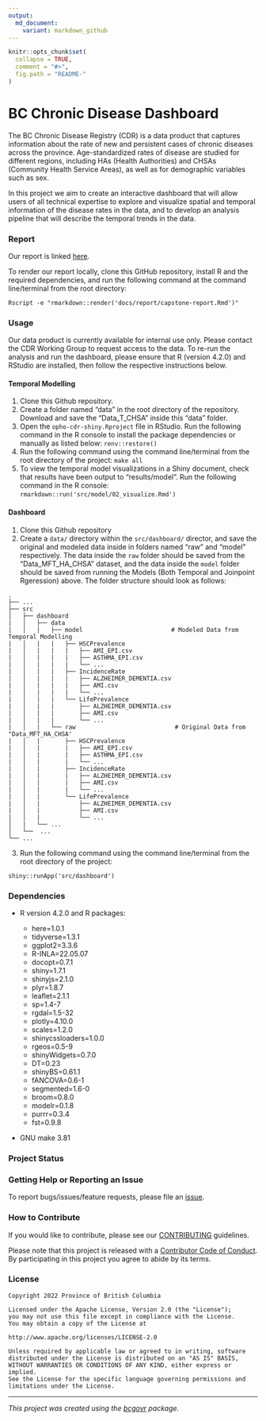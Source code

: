 ```yaml
---
output:
  md_document:
    variant: markdown_github
---
```


```r
knitr::opts_chunk$set(
  collapse = TRUE,
  comment = "#>",
  fig.path = "README-"
)
```

<!-- Add a project state badge
See https://github.com/BCDevExchange/Our-Project-Docs/blob/master/discussion/projectstates.md
If you have bcgovr installed and you use RStudio, click the 'Insert BCDevex Badge' Addin. -->

# BC Chronic Disease Dashboard

The BC Chronic Disease Registry (CDR) is a data product that captures
information about the rate of new and persistent cases of chronic
diseases across the province. Age-standardized rates of disease are
studied for different regions, including HAs (Health Authorities) and
CHSAs (Community Health Service Areas), as well as for demographic
variables such as sex.

In this project we aim to create an interactive dashboard that will
allow users of all technical expertise to explore and visualize spatial
and temporal information of the disease rates in the data, and to
develop an analysis pipeline that will describe the temporal trends in
the data.

### Report

Our report is linked
[here](https://github.com/bcgov/opho-cdr-shiny/blob/main/docs/report/capstone-report.pdf).

To render our report locally, clone this GitHub repository, install R
and the required dependencies, and run the following command at the
command line/terminal from the root directory:

```
Rscript -e "rmarkdown::render('docs/report/capstone-report.Rmd')"
```

### Usage

Our data product is currently available for internal use only. Please contact the CDR Working Group to request access to the data. 
To re-run the analysis and run the dashboard, please ensure that R (version 4.2.0) and RStudio are installed, then follow the respective instructions below.

#### Temporal Modelling

1. Clone this Github repository.
2. Create a folder named "data" in the root directory of the repository. Download and save the "Data_T_CHSA" inside this "data" folder. 
3. Open the `opho-cdr-shiny.Rproject` file in RStudio. Run the following command in the R console to install the package dependencies or manually as listed below:
    ```
    renv::restore()
    ```
4. Run the following command using the command line/terminal from the root directory of the project:
    ```
    make all
    ```
5. To view the temporal model visualizations in a Shiny document, check that results have been output to "results/model". 
    Run the following command in the R console:
    ```
    rmarkdown::run('src/model/02_visualize.Rmd')
    ```

#### Dashboard

1. Clone this Github repository
2. Create a `data/` directory within the `src/dashboard/` director, and save the original and modeled data inside in folders named "raw" and "model" respectively. The data inside the `raw` folder should be saved from the "Data_MFT_HA_CHSA" dataset, and the data inside the `model` folder should be saved from running the Models (Both Temporal and Joinpoint Rgeression) above. The folder structure should look as follows:

```
.
├── ...
├── src                                  
│   ├── dashboard                         
|   │   ├── data                              
|   │   |   ├── model                         # Modeled Data from Temporal Modelling
|   │   |   |   ├── HSCPrevalence 
|   │   |   |   |   ├── AMI_EPI.csv 
|   │   |   |   |   ├── ASTHMA_EPI.csv 
|   │   |   |   |   └── ...
|   │   |   |   ├── IncidenceRate 
|   │   |   |   |   ├── ALZHEIMER_DEMENTIA.csv 
|   │   |   |   |   ├── AMI.csv 
|   │   |   |   |   └── ...
|   │   |   |   └── LifePrevalence 
|   │   |   |       ├── ALZHEIMER_DEMENTIA.csv 
|   │   |   |       ├── AMI.csv 
|   │   |   |       └── ...
|   │   |   └── raw                            # Original Data from "Data_MFT_HA_CHSA'
|   │   |       ├── HSCPrevalence 
|   │   |       |   ├── AMI_EPI.csv 
|   │   |       |   ├── ASTHMA_EPI.csv 
|   │   |       |   └── ...
|   │   |       ├── IncidenceRate 
|   │   |       |   ├── ALZHEIMER_DEMENTIA.csv 
|   │   |       |   ├── AMI.csv 
|   │   |       |   └── ...
|   │   |       └── LifePrevalence 
|   │   |           ├── ALZHEIMER_DEMENTIA.csv 
|   │   |           ├── AMI.csv 
|   │   |           └── ... 
│   |   └── ...  
│   └──  ...                                 
└── ...
```

3. Run the following command using the command line/terminal from the root directory of the project:
```
shiny::runApp('src/dashboard')
```

### Dependencies

-   R version 4.2.0 and R packages:

    -   here=1.0.1
    -   tidyverse=1.3.1
    -   ggplot2=3.3.6
    -   R-INLA=22.05.07
    -   docopt=0.7.1
    -   shiny=1.7.1
    -   shinyjs=2.1.0
    -   plyr=1.8.7
    -   leaflet=2.1.1
    -   sp=1.4-7
    -   rgdal=1.5-32
    -   plotly=4.10.0
    -   scales=1.2.0
    -   shinycssloaders=1.0.0
    -   rgeos=0.5-9
    -   shinyWidgets=0.7.0
    -   DT=0.23
    -   shinyBS=0.61.1
    -   fANCOVA=0.6-1
    -   segmented=1.6-0
    -   broom=0.8.0
    -   modelr=0.1.8
    -   purrr=0.3.4
    -   fst=0.9.8

-   GNU make 3.81

### Project Status

### Getting Help or Reporting an Issue

To report bugs/issues/feature requests, please file an
[issue](https://github.com/bcgov/opho-cdr-shiny/issues/).

### How to Contribute

If you would like to contribute, please see our
[CONTRIBUTING](CONTRIBUTING.md) guidelines.

Please note that this project is released with a [Contributor Code of
Conduct](CODE_OF_CONDUCT.md). By participating in this project you agree
to abide by its terms.

### License

```
Copyright 2022 Province of British Columbia

Licensed under the Apache License, Version 2.0 (the "License");
you may not use this file except in compliance with the License.
You may obtain a copy of the License at

http://www.apache.org/licenses/LICENSE-2.0

Unless required by applicable law or agreed to in writing, software distributed under the License is distributed on an "AS IS" BASIS,
WITHOUT WARRANTIES OR CONDITIONS OF ANY KIND, either express or implied.
See the License for the specific language governing permissions and limitations under the License.
```
---
*This project was created using the [bcgovr](https://github.com/bcgov/bcgovr) package.* 
